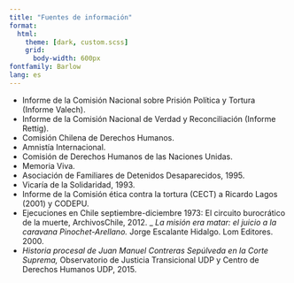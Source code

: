 ```yaml
---
title: "Fuentes de información"
format: 
  html:
    theme: [dark, custom.scss]
    grid:
      body-width: 600px
fontfamily: Barlow
lang: es
---
```


- Informe de la Comisión Nacional sobre Prisión Política y Tortura (Informe Valech).
- Informe de la Comisión Nacional de Verdad y Reconciliación (Informe Rettig).
- Comisión Chilena de Derechos Humanos.
- Amnistía Internacional.
- Comisión de Derechos Humanos de las Naciones Unidas.
- Memoria Viva.
- Asociación de Familiares de Detenidos Desaparecidos, 1995.
- Vicaría de la Solidaridad, 1993.
- Informe de la Comisión ética contra la tortura (CECT) a Ricardo Lagos (2001) y CODEPU.
- Ejecuciones en Chile septiembre-diciembre 1973: El circuito burocrático de la muerte, ArchivosChile, 2012.
_ _La misión era matar: el juicio a la caravana Pinochet-Arellano._ Jorge Escalante Hidalgo. Lom Editores. 2000.
- _Historia procesal de Juan Manuel Contreras Sepúlveda en la Corte Suprema,_ Observatorio de Justicia Transicional UDP y Centro de Derechos Humanos UDP, 2015.
